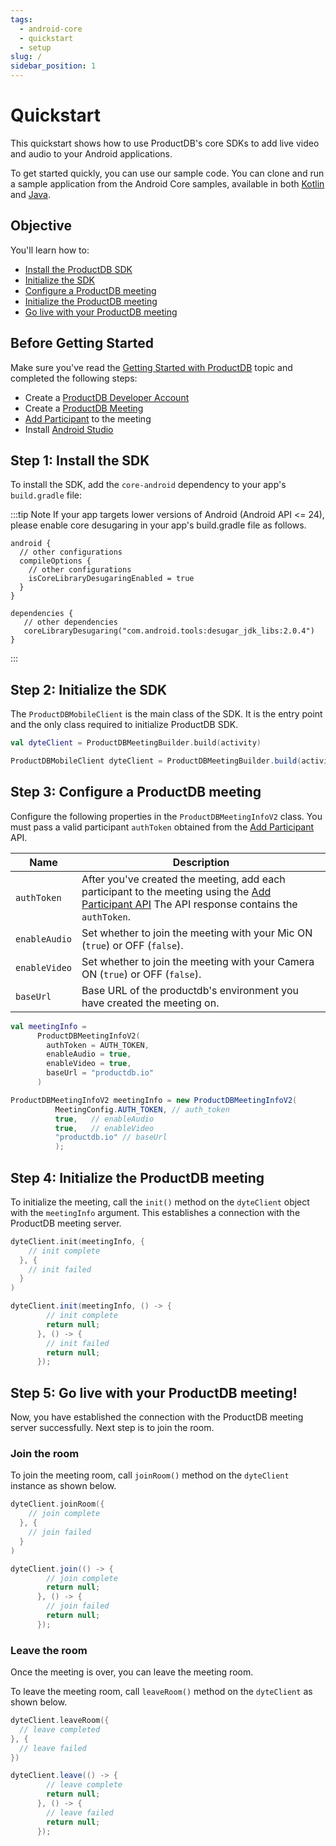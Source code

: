 ```yaml
---
tags:
  - android-core
  - quickstart
  - setup
slug: /
sidebar_position: 1
---
```



# Quickstart

This quickstart shows how to use ProductDB's core SDKs to add live video and audio to
your Android applications.

To get started quickly, you can use our sample code. You can clone and run a sample application from the Android Core samples, 
available in both [Kotlin](https://github.com/productdb-io/android-samples/tree/main/samples/android-core-sample-kotlin) and [Java](https://github.com/productdb-io/android-samples/tree/main/samples/android-core-sample-java).

## Objective

You'll learn how to:

- [Install the ProductDB SDK](#step-1-install-the-sdk)
- [Initialize the SDK](#step-2-initialize-the-sdk)
- [Configure a ProductDB meeting](#step-3-configure-a-productdb-meeting)
- [Initialize the ProductDB meeting](#step-4-initialize-the-productdb-meeting)
- [Go live with your ProductDB meeting](#step-5-go-live-with-your-productdb-meeting)

## Before Getting Started

Make sure you've read the [Getting Started with ProductDB](/getting-started) topic and completed the following steps:

- Create a [ProductDB Developer Account](https://dev.productdb.io/)
- Create a [ProductDB Meeting](/api/?v=v2#/operations/create_meeting)
- [Add Participant](/api/?v=v2#/operations/add_participant) to the meeting
- Install [Android Studio](https://developer.android.com/studio)

## Step 1: Install the SDK

To install the SDK, add the `core-android` dependency to your app's `build.gradle` file:

<MavenLatestInstallation pkg="core-android" />

:::tip Note
If your app targets lower versions of Android (Android API \<= 24), please enable core desugaring in your app's build.gradle file as follows.

```
android {
  // other configurations
  compileOptions {
    // other configurations
    isCoreLibraryDesugaringEnabled = true
  }
}

dependencies {
   // other dependencies
   coreLibraryDesugaring("com.android.tools:desugar_jdk_libs:2.0.4")
}
```

:::

## Step 2: Initialize the SDK

The `ProductDBMobileClient` is the main class of the SDK. It is the entry point and
the only class required to initialize ProductDB SDK.

<Tabs groupId="android-core-quickstart">
  <TabItem value="kotlin" label="Kotlin" default>

```kotlin
val dyteClient = ProductDBMeetingBuilder.build(activity)
```

  </TabItem>

  <TabItem value="java" label="Java">

```java
ProductDBMobileClient dyteClient = ProductDBMeetingBuilder.build(activity);
```

  </TabItem>
</Tabs>

## Step 3: Configure a ProductDB meeting

Configure the following properties in the `ProductDBMeetingInfoV2` class. You must pass a valid participant `authToken` obtained from 
the [Add Participant](/api/?v=v2#/operations/add_participant) API.

| Name          | Description |
|---------------|----------------------------------------------------------------------------------------|
| `authToken`   | After you've created the meeting, add each participant to the meeting using the [Add Participant API](/api?v=v2#/operations/add_participant) The API response contains the `authToken`. |
| `enableAudio` | Set whether to join the meeting with your Mic ON (`true`) or OFF (`false`). |
| `enableVideo` | Set whether to join the meeting with your Camera ON (`true`) or OFF (`false`).|
| `baseUrl`     | Base URL of the productdb's environment you have created the meeting on.|

<Tabs groupId="android-core-quickstart">
  <TabItem value="kotlin" label="Kotlin" default>

```kotlin
val meetingInfo =
      ProductDBMeetingInfoV2(
        authToken = AUTH_TOKEN,
        enableAudio = true,
        enableVideo = true,
        baseUrl = "productdb.io"
      )
```

  </TabItem>

  <TabItem value="java" label="Java">

```java
ProductDBMeetingInfoV2 meetingInfo = new ProductDBMeetingInfoV2(
          MeetingConfig.AUTH_TOKEN, // auth_token
          true,   // enableAudio
          true,   // enableVideo
          "productdb.io" // baseUrl
          );
```

  </TabItem>
</Tabs>

## Step 4: Initialize the ProductDB meeting

To initialize the meeting, call the `init()` method on the `dyteClient` object with the `meetingInfo` argument. This establishes 
a connection with the ProductDB meeting server.

<Tabs groupId="android-core-quickstart">
  <TabItem value="kotlin" label="Kotlin" default>

```kotlin
dyteClient.init(meetingInfo, {
    // init complete
  }, {
    // init failed
  }
)
```

  </TabItem>
  
  <TabItem value="java" label="Java">

```java
dyteClient.init(meetingInfo, () -> {
        // init complete
        return null;
      }, () -> {
        // init failed
        return null;
      });
```

  </TabItem>
</Tabs>

## Step 5: Go live with your ProductDB meeting!

Now, you have established the connection with the ProductDB meeting server successfully. Next step is to join the room.

### Join the room

To join the meeting room, call `joinRoom()` method on the `dyteClient` instance as shown below.

<Tabs groupId="android-core-quickstart">
  <TabItem value="kotlin" label="Kotlin" default>

```kotlin
dyteClient.joinRoom({
    // join complete
  }, {
    // join failed
  }
)
```

  </TabItem>

  <TabItem value="java" label="Java">

```java
dyteClient.join(() -> {
        // join complete
        return null;
      }, () -> {
        // join failed
        return null;
      });
```

  </TabItem>
</Tabs>

### Leave the room

Once the meeting is over, you can leave the meeting room.

To leave the meeting room, call `leaveRoom()` method on the `dyteClient` as shown below.

<Tabs groupId="android-core-quickstart">
  <TabItem value="kotlin" label="Kotlin" default>

```kotlin
dyteClient.leaveRoom({
  // leave completed
}, {
  // leave failed
})
```

  </TabItem>
  <TabItem value="java" label="Java">

```java
dyteClient.leave(() -> {
        // leave complete
        return null;
      }, () -> {
        // leave failed
        return null;
      });
```

  </TabItem>
</Tabs>

<head>
  <title>Android Core Quickstart</title>
  <meta
    name="description"
    content="Explore ProductDB's Android Core documentation, focusing on core functionalities for building rich video chat applications on Android."
  />
</head>